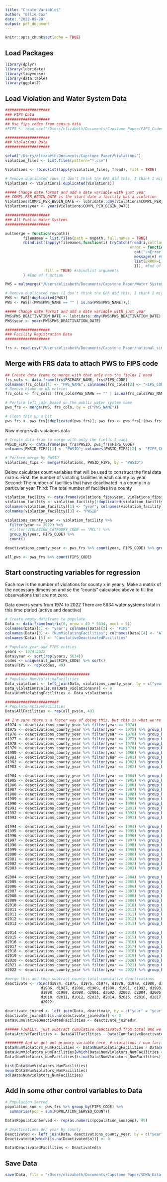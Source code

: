 ```yaml
---
title: "Create Variables"
author: "Ellie Cox"
date: "2022-09-28"
output: pdf_document
---
```


```r
knitr::opts_chunk$set(echo = TRUE)
```

## Load Packages

```r
library(dplyr)
library(lubridate)
library(tidyverse)
library(data.table)
library(ggplot2)
```

## Load Violation and Water System Data

```r
####################
### FIPS Data
####################
## Use fips codes from census data
#FIPS <- read.csv("/Users/elizabeth/Documents/Capstone Paper/FIPS_Codes.csv", skip = 4)

####################
### Violations Data
####################

setwd("/Users/elizabeth/Documents/Capstone Paper/Violations")
violation_files <- list.files(pattern="*.csv")

Violations <- rbindlist(lapply(violation_files, fread), fill = TRUE)

# Remove duplicated rows (I don't think the EPA did this, I think I might have just downloaded some data points multiple times)
Violations <- Violations[!duplicated(Violations)]

##### Change date format and add a date variable with just year
## COMPL_PER_BEGIN_DATE is the start date a facility has a violation
Violations$COMPL_PER_BEGIN_DATE <- lubridate::dmy(Violations$COMPL_PER_BEGIN_DATE)
Violations$year <- year(Violations$COMPL_PER_BEGIN_DATE)

####################
### All Public Water Systems
####################

multmerge = function(mypath){
        filenames = list.files(path = mypath, full.names = TRUE)
        rbindlist(lapply(filenames,function(i) tryCatch(fread(i,colClasses = list(character = c(12,35))),
                                                        error = function(e) {
                                                          cat("\nError reading in file:",i,"\t") #Identifies problem files by name
                                                          message(e) #Prints error message without stopping loop
                                                          list(ERROR=i) #Adds a placeholder column so rbindlist will execute
                                                          })), #End of tryCatch and lapply
                  fill = TRUE) #rbindlist arguments
        } #End of function

PWS = multmerge("/Users/elizabeth/Documents/Capstone Paper/Water System Data")

# Remove duplicated rows (I don't think the EPA did this, I think I might have just downloaded some data points multiple times)
PWS <- PWS[!duplicated(PWS)]
PWS <- PWS[!(PWS$PWS_NAME == "" | is.na(PWS$PWS_NAME)),]

##### Change date format and add a date variable with just year
PWS$PWS_DEACTIVATION_DATE <- lubridate::dmy(PWS$PWS_DEACTIVATION_DATE)
PWS$year <- year(PWS$PWS_DEACTIVATION_DATE)

####################
### Facility Registration Data
####################

frs <- read.csv("/Users/elizabeth/Documents/Capstone Paper/national_single/NATIONAL_SINGLE.CSV")
```

## Merge with FRS data to attach PWS to FIPS code

```r
## Create data frame to merge with that only has the fields I need
frs_cols <- data.frame(frs$PRIMARY_NAME, frs$FIPS_CODE)
colnames(frs_cols)[1] <- "PWS_NAME"; colnames(frs_cols)[2] <- "FIPS_CODE"
# Remove blank or NA entries
frs_cols <- frs_cols[!(frs_cols$PWS_NAME == "" | is.na(frs_cols$PWS_NAME)),]

# Perform left_join based on the public water system name
pws_frs <- merge(PWS, frs_cols, by = c("PWS_NAME"))

# Clean this up a bit
pws_frs <- pws_frs[!duplicated(pws_frs)]; pws_frs <- pws_frs[!(pws_frs$FIPS_CODE == ""| is.na(pws_frs$FIPS_CODE))]
```

Now merge with violations data

```r
# Create data fram to merge with only the fields I want
PWSID_FIPS <- data.frame(pws_frs$PWSID, pws_frs$FIPS_CODE)
colnames(PWSID_FIPS)[1] <- "PWSID"; colnames(PWSID_FIPS)[2] <- "FIPS_CODE"

# Perform merge by PWSID
violations_fips <- merge(Violations, PWSID_FIPS, by = "PWSID")
```

Below calculates count variables that will be used to construct the final data matrix. 
First: the number of violating facilities in each county by year
Second: The number of facilities that have deactivated in a county in a particular year
Third: The total number of facilities in a county

```r
violation_facility <- data.frame(violations_fips$year, violations_fips$FIPS_CODE, violations_fips$PWSID)
violation_facility <- violation_facility[!duplicated(violation_facility),]
colnames(violation_facility)[1] <- "year"; colnames(violation_facility)[2] <- "FIPS_CODE"
colnames(violation_facility)[3] <- "PWSID"
 
violations_county_year <- violation_facility %>% 
  filter(year <= 2022) %>% 
  #filter(VIOLATION_CATEGORY_CODE == "MCL") %>% 
  group_by(year, FIPS_CODE) %>%
  count() 
```

```r
deactivations_county_year <- pws_frs %>% count(year, FIPS_CODE) %>% group_by(year, FIPS_CODE) %>% count()
```

```r
all_pws <- pws_frs %>% count(FIPS_CODE)
```

## Start constructing variables for regression

Each row is the number of violations for county x in year y. Make a matrix of the necessary dimension and se the "counts" calculated above to fill the observations that are not zero. 

Data covers years from 1974 to 2022
There are 5634 water systems total in this time period (active and deactive)

```r
# Create empty dataframe to populate
Data <- data.frame(matrix(0, nrow = 49 * 5634, ncol = 5))
colnames(Data)[1] <- "year"; colnames(Data)[2] <- "FIPS"
colnames(Data)[3] <- "NumViolatingFacilities"; colnames(Data)[4] <- "AllFacilities"
colnames(Data) [5] <- "CumulativeDeactivatedFacilities"

# Populate year and FIPS entries
years <- 1974:2022
Data$year <- sort(rep(years, 5634))
codes <- unique(all_pws$FIPS_CODE) %>% sort()
Data$FIPS <- rep(codes, 49)

######################################
# Populate NumViolatingFacilities
Data_violations <- left_join(Data, violations_county_year, by = c("year" = "year", "FIPS" = "FIPS_CODE"))
Data_violations$n[is.na(Data_violations$n)] <- 0
Data$NumViolatingFacilities <- Data_violations$n

########################
# Populate ActiveFacilities
Data$AllFacilities <- rep(all_pws$n, 49)

## I'm sure there's a faster way of doing this, but this is what we're doing.
d1974 <- deactivations_county_year %>% filter(year == 1974)
d1975 <- deactivations_county_year %>% filter(year <= 1975) %>% group_by(FIPS_CODE) %>% count() %>% mutate(year = 1975)
d1976 <- deactivations_county_year %>% filter(year <= 1976) %>% group_by(FIPS_CODE) %>% count() %>% mutate(year = 1976)
d1977 <- deactivations_county_year %>% filter(year <= 1977) %>% group_by(FIPS_CODE) %>% count() %>% mutate(year = 1977)
d1978 <- deactivations_county_year %>% filter(year <= 1978) %>% group_by(FIPS_CODE) %>% count() %>% mutate(year = 1978)
d1979 <- deactivations_county_year %>% filter(year <= 1979) %>% group_by(FIPS_CODE) %>% count() %>% mutate(year = 1979)
d1980 <- deactivations_county_year %>% filter(year <= 1980) %>% group_by(FIPS_CODE) %>% count() %>% mutate(year = 1980)
d1981 <- deactivations_county_year %>% filter(year <= 1981) %>% group_by(FIPS_CODE) %>% count() %>% mutate(year = 1981)
d1982 <- deactivations_county_year %>% filter(year <= 1982) %>% group_by(FIPS_CODE) %>% count() %>% mutate(year = 1982)
d1983 <- deactivations_county_year %>% filter(year <= 1983) %>% group_by(FIPS_CODE) %>% count() %>% mutate(year = 1983)

d1984 <- deactivations_county_year %>% filter(year <= 1984) %>% group_by(FIPS_CODE) %>% count() %>% mutate(year = 1984)
d1985 <- deactivations_county_year %>% filter(year <= 1985) %>% group_by(FIPS_CODE) %>% count() %>% mutate(year = 1985)
d1986 <- deactivations_county_year %>% filter(year <= 1986) %>% group_by(FIPS_CODE) %>% count() %>% mutate(year = 1986)
d1987 <- deactivations_county_year %>% filter(year <= 1987) %>% group_by(FIPS_CODE) %>% count() %>% mutate(year = 1987)
d1988 <- deactivations_county_year %>% filter(year <= 1988) %>% group_by(FIPS_CODE) %>% count() %>% mutate(year = 1988)
d1989 <- deactivations_county_year %>% filter(year <= 1989) %>% group_by(FIPS_CODE) %>% count() %>% mutate(year = 1989)
d1990 <- deactivations_county_year %>% filter(year <= 1990) %>% group_by(FIPS_CODE) %>% count() %>% mutate(year = 1990)
d1991 <- deactivations_county_year %>% filter(year <= 1991) %>% group_by(FIPS_CODE) %>% count() %>% mutate(year = 1991)
d1992 <- deactivations_county_year %>% filter(year <= 1992) %>% group_by(FIPS_CODE) %>% count() %>% mutate(year = 1992)
d1993 <- deactivations_county_year %>% filter(year <= 1993) %>% group_by(FIPS_CODE) %>% count() %>% mutate(year = 1993)

d1994 <- deactivations_county_year %>% filter(year <= 1994) %>% group_by(FIPS_CODE) %>% count() %>% mutate(year = 1994)
d1995 <- deactivations_county_year %>% filter(year <= 1995) %>% group_by(FIPS_CODE) %>% count() %>% mutate(year = 1995)
d1996 <- deactivations_county_year %>% filter(year <= 1996) %>% group_by(FIPS_CODE) %>% count() %>% mutate(year = 1996)
d1997 <- deactivations_county_year %>% filter(year <= 1997) %>% group_by(FIPS_CODE) %>% count() %>% mutate(year = 1997)
d1998 <- deactivations_county_year %>% filter(year <= 1998) %>% group_by(FIPS_CODE) %>% count() %>% mutate(year = 1998)
d1999 <- deactivations_county_year %>% filter(year <= 1999) %>% group_by(FIPS_CODE) %>% count() %>% mutate(year = 1999)
d2000 <- deactivations_county_year %>% filter(year <= 2000) %>% group_by(FIPS_CODE) %>% count() %>% mutate(year = 2000)
d2001 <- deactivations_county_year %>% filter(year <= 2001) %>% group_by(FIPS_CODE) %>% count() %>% mutate(year = 2001)
d2002 <- deactivations_county_year %>% filter(year <= 2002) %>% group_by(FIPS_CODE) %>% count() %>% mutate(year = 2002)
d2003 <- deactivations_county_year %>% filter(year <= 2003) %>% group_by(FIPS_CODE) %>% count() %>% mutate(year = 2003)

d2004 <- deactivations_county_year %>% filter(year <= 2004) %>% group_by(FIPS_CODE) %>% count() %>% mutate(year = 2004)
d2005 <- deactivations_county_year %>% filter(year <= 2005) %>% group_by(FIPS_CODE) %>% count() %>% mutate(year = 2005)
d2006 <- deactivations_county_year %>% filter(year <= 2006) %>% group_by(FIPS_CODE) %>% count() %>% mutate(year = 2006)
d2007 <- deactivations_county_year %>% filter(year <= 2007) %>% group_by(FIPS_CODE) %>% count() %>% mutate(year = 2007)
d2008 <- deactivations_county_year %>% filter(year <= 2008) %>% group_by(FIPS_CODE) %>% count() %>% mutate(year = 2008)
d2009 <- deactivations_county_year %>% filter(year <= 2009) %>% group_by(FIPS_CODE) %>% count() %>% mutate(year = 2009)
d2010 <- deactivations_county_year %>% filter(year <= 2010) %>% group_by(FIPS_CODE) %>% count() %>% mutate(year = 2010)
d2011 <- deactivations_county_year %>% filter(year <= 2011) %>% group_by(FIPS_CODE) %>% count() %>% mutate(year = 2011)
d2011 <- deactivations_county_year %>% filter(year <= 2011) %>% group_by(FIPS_CODE) %>% count() %>% mutate(year = 2011)
d2012 <- deactivations_county_year %>% filter(year <= 2012) %>% group_by(FIPS_CODE) %>% count() %>% mutate(year = 2012)
d2013 <- deactivations_county_year %>% filter(year <= 2013) %>% group_by(FIPS_CODE) %>% count() %>% mutate(year = 2013)

d2014 <- deactivations_county_year %>% filter(year <= 2014) %>% group_by(FIPS_CODE) %>% count() %>% mutate(year = 2014)
d2015 <- deactivations_county_year %>% filter(year <= 2015) %>% group_by(FIPS_CODE) %>% count() %>% mutate(year = 2015)
d2016 <- deactivations_county_year %>% filter(year <= 2016) %>% group_by(FIPS_CODE) %>% count() %>% mutate(year = 2016)
d2017 <- deactivations_county_year %>% filter(year <= 2017) %>% group_by(FIPS_CODE) %>% count() %>% mutate(year = 2017)
d2018 <- deactivations_county_year %>% filter(year <= 2018) %>% group_by(FIPS_CODE) %>% count() %>% mutate(year = 2018)
d2019 <- deactivations_county_year %>% filter(year <= 2019) %>% group_by(FIPS_CODE) %>% count() %>% mutate(year = 2019)
d2020 <- deactivations_county_year %>% filter(year <= 2020) %>% group_by(FIPS_CODE) %>% count() %>% mutate(year = 2020)
d2021 <- deactivations_county_year %>% filter(year <= 2021) %>% group_by(FIPS_CODE) %>% count() %>% mutate(year = 2021)
d2022 <- deactivations_county_year %>% filter(year <= 2022) %>% group_by(FIPS_CODE) %>% count() %>% mutate(year = 2022)

#merge this and then subtract county total-cumulative deactivations
deactivate <- rbind(d1974, d1975, d1976, d1977, d1978, d1979, d1980, d1981, d1982, d1983, d1984, d1985,
                d1986, d1987, d1988, d1989, d1990, d1991, d1992, d1993, d1994, d1995, d1996, d1997,
                d1998, d1999, d2000, d2001, d2002, d2003, d2004, d2005, d2006, d2007, d2008, d2009,
                d2010, d2011, d2012, d2013, d2014, d2015, d2016, d2017, d2018, d2019, d2020, d2021,
                d2022)

deactivate_joined <- left_join(Data, deactivate, by = c("year" = "year", "FIPS" = "FIPS_CODE"))
deactivate_joined$n[is.na(deactivate_joined$n)] <- 0
Data$CumulativeDeactivatedFacilities <- deactivate_joined$n

###### FINALLY, just subtract cumulative deactivated from total and we get the number active per year
Data$ActiveFacilities <- Data$AllFacilities - Data$CumulativeDeactivatedFacilities

######## And we get out primary variable here, # violations / num facilities
Data$NumViolators_NumFacilities <- Data$NumViolatingFacilities / Data$ActiveFacilities
Data$NumViolators_NumFacilities[which(Data$NumViolators_NumFacilities == Inf)] <- 0
Data$NumViolators_NumFacilities[is.na(Data$NumViolators_NumFacilities)] <- 0
```

```r
hist(Data$NumViolators_NumFacilities)
mean(Data$NumViolators_NumFacilities)
sd(Data$NumViolators_NumFacilities)
```

## Add in some other control variables to Data

```r
# Population Served
population_sum <- pws_frs %>% group_by(FIPS_CODE) %>% 
  summarise(pop = sum(POPULATION_SERVED_COUNT))

Data$PopulationServed <- rep(as.numeric(population_sum$pop), 49)

# Deactivations per year by county
Deactivated <- left_join(Data, deactivations_county_year, by = c("year" = "year", "FIPS" = "FIPS_CODE"))
Deactivated$n[which(is.na(Deactivated$n))] <- 0

Data$DeactivatedFacilities <- Deactivated$n
```

## Save Data

```r
save(Data, file = "/Users/elizabeth/Documents/Capstone Paper/SDWA_Data.Rdata")
```


